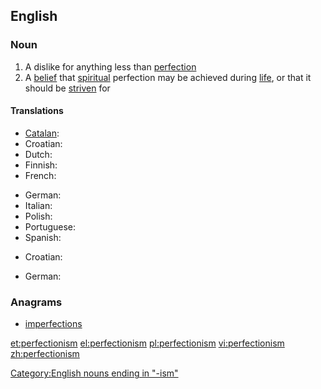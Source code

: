 ==English==
{{wikipedia}}

===Noun===
{{en-noun|-}}

# A dislike for anything less than [[perfection]]
# A [[belief]] that [[spiritual]] perfection may be achieved during [[life]], or that it should be [[strive]]n for

====Translations====
{{trans-top|a dislike for anything less than perfection}}
* [[Catalan]]: {{t|ca|perfeccionisme|m}}
* Croatian: {{t-|hr|perfekcionizam|m}}
* Dutch: {{t|nl|perfectionisme|n}}
* Finnish: {{t-|fi|perfektionismi}}
* French: {{t+|fr|perfectionnisme|m}}
{{trans-mid}}
* German: {{t-|de|Perfektionismus|m}}
* Italian: {{t|it|perfezionismo|m}}
* Polish: {{t+|pl|perfekcjonizm|m}}
* Portuguese: {{t|pt|perfeccionismo|m}}
* Spanish: {{t-|es|perfeccionismo|m}}
{{trans-bottom}}

{{trans-top|a belief that spiritual perfection may be achieved during life}}
* Croatian: {{t-|hr|perfekcionizam|m}}
{{trans-mid}}
* German: {{t-|de|Perfektionismus|m}}
{{trans-bottom}}

===Anagrams===
* [[imperfections#English|imperfections]]

[[Category:English nouns ending in "-ism"]]

[[et:perfectionism]]
[[el:perfectionism]]
[[pl:perfectionism]]
[[vi:perfectionism]]
[[zh:perfectionism]]